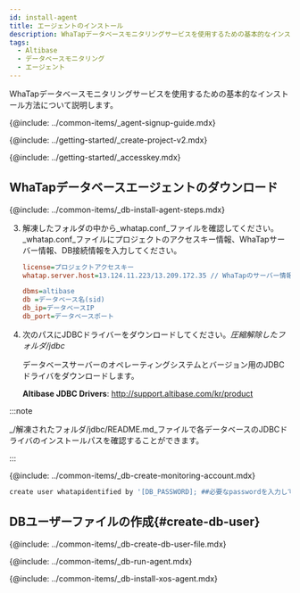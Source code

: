 ```yaml
---
id: install-agent
title: エージェントのインストール
description: WhaTapデータベースモニタリングサービスを使用するための基本的なインストール方法について説明します。
tags:
  - Altibase
  - データベースモニタリング
  - エージェント
---
```



WhaTapデータベースモニタリングサービスを使用するための基本的なインストール方法について説明します。

{@include: ../common-items/_agent-signup-guide.mdx}   

<Youtube ko='e_UpCgapfQY' en='MIo3HRIOt8M' ja='MIo3HRIOt8M' />

{@include: ../getting-started/_create-project-v2.mdx}

{@include: ../getting-started/_accesskey.mdx}

## WhaTapデータベースエージェントのダウンロード

{@include: ../common-items/_db-install-agent-steps.mdx} 

3. 解凍したフォルダの中から_whatap.conf_ファイルを確認してください。_whatap.conf_ファイルにプロジェクトのアクセスキー情報、WhaTapサーバー情報、DB接続情報を入力してください。

   ```ini title='whatap.conf'
   license=プロジェクトアクセスキー
   whatap.server.host=13.124.11.223/13.209.172.35 // WhaTapのサーバー情報

   dbms=altibase
   db =データベース名(sid)
   db_ip=データベースIP
   db_port=データベースポート
   ```

4. 次のパスにJDBCドライバーをダウンロードしてください。_圧縮解除したフォルダ/jdbc_

   データベースサーバーのオペレーティングシステムとバージョン用のJDBCドライバをダウンロードします。

   **Altibase JDBC Drivers**: http://support.altibase.com/kr/product

:::note

_/解凍されたフォルダ/jdbc/README.md_ファイルで各データベースのJDBCドライバのインストールパスを確認することができます。

:::

{@include: ../common-items/_db-create-monitoring-account.mdx}

```bash
create user whatapidentified by '[DB_PASSWORD]; ##必要なpasswordを入力してください。
```

## DBユーザーファイルの作成{#create-db-user}

{@include: ../common-items/_db-create-db-user-file.mdx} 

<!--## 에이전트 실행-->

{@include: ../common-items/_db-run-agent.mdx} 

<!--## XOS 에이전트 설치-->

{@include: ../common-items/_db-install-xos-agent.mdx} 
